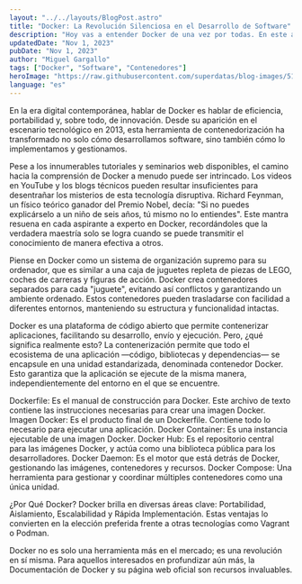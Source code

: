 ```yaml
---
layout: "../../layouts/BlogPost.astro"
title: "Docker: La Revolución Silenciosa en el Desarrollo de Software"
description: "Hoy vas a entender Docker de una vez por todas. En este artículo, te explicaré qué es Docker, cómo funciona y por qué es tan importante para el desarrollo de software."
updatedDate: "Nov 1, 2023"
pubDate: "Nov 1, 2023"
author: "Miguel Gargallo"
tags: ["Docker", "Software", "Contenedores"]
heroImage: "https://raw.githubusercontent.com/superdatas/blog-images/51b587bc41810d12e1427956926673a101af932a/imac2023.png"
language: "es"
---
```


En la era digital contemporánea, hablar de Docker es hablar de eficiencia, portabilidad y, sobre todo, de innovación. Desde su aparición en el escenario tecnológico en 2013, esta herramienta de contenedorización ha transformado no solo cómo desarrollamos software, sino también cómo lo implementamos y gestionamos.

Pese a los innumerables tutoriales y seminarios web disponibles, el camino hacia la comprensión de Docker a menudo puede ser intrincado. Los videos en YouTube y los blogs técnicos pueden resultar insuficientes para desentrañar los misterios de esta tecnología disruptiva. Richard Feynman, un físico teórico ganador del Premio Nobel, decía: "Si no puedes explicárselo a un niño de seis años, tú mismo no lo entiendes". Este mantra resuena en cada aspirante a experto en Docker, recordándoles que la verdadera maestría solo se logra cuando se puede transmitir el conocimiento de manera efectiva a otros.

Piense en Docker como un sistema de organización supremo para su ordenador, que es similar a una caja de juguetes repleta de piezas de LEGO, coches de carreras y figuras de acción. Docker crea contenedores separados para cada "juguete", evitando así conflictos y garantizando un ambiente ordenado. Estos contenedores pueden trasladarse con facilidad a diferentes entornos, manteniendo su estructura y funcionalidad intactas.

Docker es una plataforma de código abierto que permite contenerizar aplicaciones, facilitando su desarrollo, envío y ejecución. Pero, ¿qué significa realmente esto? La contenerización permite que todo el ecosistema de una aplicación —código, bibliotecas y dependencias— se encapsule en una unidad estandarizada, denominada contenedor Docker. Esto garantiza que la aplicación se ejecute de la misma manera, independientemente del entorno en el que se encuentre.

Dockerfile: Es el manual de construcción para Docker. Este archivo de texto contiene las instrucciones necesarias para crear una imagen Docker.
Imagen Docker: Es el producto final de un Dockerfile. Contiene todo lo necesario para ejecutar una aplicación.
Docker Container: Es una instancia ejecutable de una imagen Docker.
Docker Hub: Es el repositorio central para las imágenes Docker, y actúa como una biblioteca pública para los desarrolladores.
Docker Daemon: Es el motor que está detrás de Docker, gestionando las imágenes, contenedores y recursos.
Docker Compose: Una herramienta para gestionar y coordinar múltiples contenedores como una única unidad.

¿Por Qué Docker? Docker brilla en diversas áreas clave: Portabilidad, Aislamiento, Escalabilidad y Rápida Implementación. Estas ventajas lo convierten en la elección preferida frente a otras tecnologías como Vagrant o Podman.

Docker no es solo una herramienta más en el mercado; es una revolución en sí misma. Para aquellos interesados en profundizar aún más, la Documentación de Docker y su página web oficial son recursos invaluables.